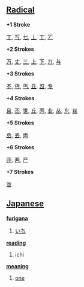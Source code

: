 == [[Radical]] ==

'''+1 Stroke'''

[[丁]], [[丂]], [[七]], [[丄]], [[丅]], [[丆]]

'''+2 Strokes'''

[[万]], [[丈]], [[三]], [[上]], [[下]], [[丌]], [[与]]

'''+3 Strokes'''

[[不]], [[丏]], [[丐]], [[丑]], [[丒]], [[专]]

'''+4 Strokes'''

[[且]], [[丕]], [[世]], [[丘]], [[丙]], [[业]], [[丛]], [[东]], [[丝]]

'''+5 Strokes'''

[[丞]], [[丟]], [[両]]

'''+6 Strokes'''

[[丣]], [[两]], [[严]]

'''+7 Strokes'''

[[並]]

== [[Japanese]] ==

'''[[furigana]]'''
# [[いち]]

'''[[reading]]'''
# ichi

'''[[meaning]]'''
# [[one]]